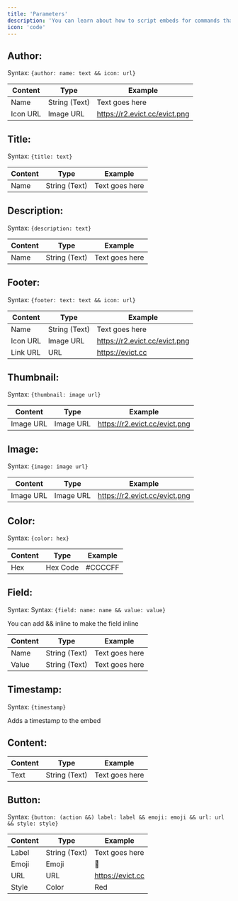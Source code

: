 ```yaml
---
title: 'Parameters'
description: 'You can learn about how to script embeds for commands that support this feature.'
icon: 'code'
---
```


## Author:

Syntax: ``{author: name: text && icon: url}``

| Content                              | Type                                          | Example                                            |
| ------------------------------------ | --------------------------------------------- | -------------------------------------------------- |
| Name                                 | String (Text)                                 | Text goes here                                     |
| Icon URL                             | Image URL                                     | https://r2.evict.cc/evict.png                      |

## Title:

Syntax: ``{title: text}``

| Content                              | Type                                          | Example                                            |
| ------------------------------------ | --------------------------------------------- | -------------------------------------------------- |
| Name                                 | String (Text)                                 | Text goes here                                     |

## Description:

Syntax: ``{description: text}``

| Content                              | Type                                          | Example                                            |
| ------------------------------------ | --------------------------------------------- | -------------------------------------------------- |
| Name                                 | String (Text)                                 | Text goes here                                     |

## Footer:

Syntax: ``{footer: text: text && icon: url}``

| Content                              | Type                                          | Example                                            |
| ------------------------------------ | --------------------------------------------- | -------------------------------------------------- |
| Name                                 | String (Text)                                 | Text goes here                                     |
| Icon URL                             | Image URL                                     | https://r2.evict.cc/evict.png                      |
| Link URL                             | URL                                           | https://evict.cc                                   |


## Thumbnail:

Syntax: ``{thumbnail: image url}``

| Content                              | Type                                          | Example                                            |
| ------------------------------------ | --------------------------------------------- | -------------------------------------------------- |
| Image URL                             | Image URL                                    | https://r2.evict.cc/evict.png                      |

## Image:

Syntax: ``{image: image url}``

| Content                              | Type                                          | Example                                            |
| ------------------------------------ | --------------------------------------------- | -------------------------------------------------- |
| Image URL                             | Image URL                                    | https://r2.evict.cc/evict.png                      |

## Color:

Syntax: ``{color: hex}``

| Content                              | Type                                          | Example                                            |
| ------------------------------------ | --------------------------------------------- | -------------------------------------------------- |
| Hex                                  | Hex Code                                      | #CCCCFF                                            |

## Field:

Syntax: Syntax: ``{field: name: name && value: value}`` 

You can add && inline to make the field inline

| Content                              | Type                                          | Example                                            |
| ------------------------------------ | --------------------------------------------- | -------------------------------------------------- |
| Name                                 | String (Text)                                 | Text goes here                                     |
| Value                                | String (Text)                                 | Text goes here                                     |

## Timestamp:

Syntax: ``{timestamp}``

Adds a timestamp to the embed

## Content:

| Content                              | Type                                          | Example                                            |
| ------------------------------------ | --------------------------------------------- | -------------------------------------------------- |
| Text                                 | String (Text)                                 | Text goes here                                     |

## Button:

Syntax: ``{button: (action &&) label: label && emoji: emoji && url: url && style: style}``

| Content                              | Type                                          | Example                                            |
| ------------------------------------ | --------------------------------------------- | -------------------------------------------------- |
| Label                                | String (Text)                                 | Text goes here                                     |
| Emoji                                | Emoji                                         | 🔎                                                 |
| URL                                  | URL                                           | https://evict.cc                                   |
| Style                                | Color                                         | Red                                                |